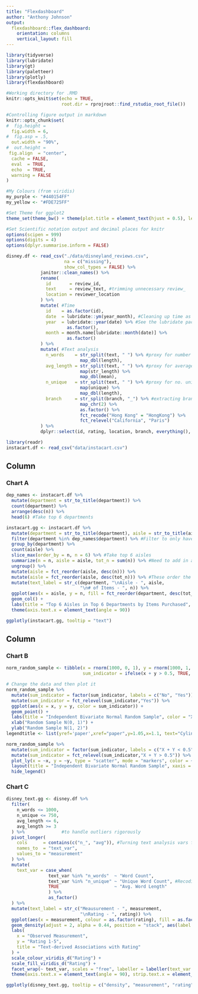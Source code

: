 ```yaml
---
title: "Flexdashboard"
author: "Anthony Johnson"
output: 
  flexdashboard::flex_dashboard:
    orientation: columns
    vertical_layout: fill
---
```


```r
library(tidyverse)
library(lubridate)
library(gt)
library(paletteer)
library(plotly)
library(flexdashboard)

#Working directory for .RMD
knitr::opts_knit$set(echo = TRUE,
                     root.dir = rprojroot::find_rstudio_root_file())

#Controlling figure output in markdown
knitr::opts_chunk$set(
#  fig.height =   
  fig.width = 6,
#  fig.asp = .5,
  out.width = "90%",
#  out.height = 
 fig.align  = "center",
  cache = FALSE,
  eval  = TRUE,
  echo  = TRUE,
  warning = FALSE
)

#My Colours (from viridis)
my_purple <- "#440154FF"
my_yellow <- "#FDE725FF"

#Set Theme for ggplot2
theme_set(theme_bw() + theme(plot.title = element_text(hjust = 0.5), legend.position = "bottom"))

#Set Scientific notation output and decimal places for knitr
options(scipen = 999)
options(digits = 4)
options(dplyr.summarise.inform = FALSE)
```


```r
disney.df <- read_csv("./data/disneyland_reviews.csv",
                      na = c("missing"),
                      show_col_types = FALSE) %>%
             janitor::clean_names() %>%
             rename(
               id       = review_id,
               text     = review_text, #trimming unnecessary review_
               location = reviewer_location
             ) %>% 
             mutate( #Time
               id    = as.factor(id),
               date  = lubridate::ym(year_month), #Cleaning up time as date, y/m factors
               year  = lubridate::year(date) %>% #See the lubridate package
                       as.factor(),
               month = month.name[lubridate::month(date)] %>%
                       as.factor()
             ) %>%
             mutate( #Text analysis
               n_words    = str_split(text, " ") %>% #proxy for number of words
                            map_dbl(length),
               avg_length = str_split(text, " ") %>% #proxy for average length
                            map(str_length) %>% 
                            map_dbl(mean),
               n_unique   = str_split(text, " ") %>% #proxy for no. unique words
                            map(unique) %>%
                            map_dbl(length),
               branch     = str_split(branch, "_") %>% #extracting branch w stringr
                            map_chr(2) %>%
                            as.factor() %>%
                            fct_recode("Hong Kong" = "HongKong") %>%
                            fct_relevel("California", "Paris")
             ) %>%
             dplyr::select(id, rating, location, branch, everything(), -c(year_month, text))

library(readr)
instacart.df <- read_csv("data/instacart.csv")
```

Column {data-width=550}
-----------------------------------------------------------------------

### Chart A

```r
dep_names <- instacart.df %>%
  mutate(department = str_to_title(department)) %>%
  count(department) %>%
  arrange(desc(n)) %>%
  head(6) #Take top 6 departments
```
```r
instacart.gg <- instacart.df %>%
  mutate(department = str_to_title(department), aisle = str_to_title(aisle), department = factor(department), aisle = factor(aisle)) %>%
  filter(department %in% dep_names$department) %>% #Filter to only have the top 6 departments
  group_by(department) %>%
  count(aisle) %>%
  slice_max(order_by = n, n = 6) %>% #Take top 6 aisles
  summarize(n = n, aisle = aisle, tot_n = sum(n)) %>% #Need to add in a total for each department
  ungroup() %>%
  mutate(aisle = fct_reorder(aisle, desc(n))) %>%
  mutate(aisle = fct_reorder(aisle, desc(tot_n))) %>% #These order the variables the way we want them
  mutate(text_label = str_c(department, "\nAisle - ", aisle, 
                            "\n# of Items - ", n)) %>%
  ggplot(aes(x = aisle, y = n, fill = fct_reorder(department, desc(tot_n)), text = text_label)) +
  geom_col() +
  labs(title = "Top 6 Aisles in Top 6 Departments by Items Purchased", x = "Aisle", y = "# of Items", fill = "Department") +
  theme(axis.text.x = element_text(angle = 90))
```

```r
ggplotly(instacart.gg, tooltip = "text")
```


Column {data-width=350}
-----------------------------------------------------------------------

### Chart B



```r
norm_random_sample <- tibble(x = rnorm(1000, 0, 1), y = rnorm(1000, 1, 2), 
                             sum_indicator = ifelse(x + y > 0.5, TRUE, FALSE))

# Change the data and then plot it
norm_random_sample %>%
  mutate(sum_indicator = factor(sum_indicator, labels = c("No", "Yes"))) %>%
  mutate(sum_indicator = fct_relevel(sum_indicator,"Yes")) %>%
  ggplot(aes(x = x, y = y, color = sum_indicator)) +
  geom_point() +
  labs(title = "Independent Bivariate Normal Random Sample", color = "X + Y > 0.5") +
  xlab("Random Sample N(0, 1)") + 
  ylab("Random Sample N(1, 2)")
legendtitle <- list(yref='paper',xref="paper",y=1.05,x=1.1, text="Cylinders",showarrow=F)
```


```r
norm_random_sample %>%
  mutate(sum_indicator = factor(sum_indicator, labels = c("X + Y < 0.5", "X + Y > 0.5"))) %>%
  mutate(sum_indicator = fct_relevel(sum_indicator,"X + Y > 0.5")) %>%
  plot_ly(x = ~x, y = ~y, type = "scatter", mode = "markers", color = ~sum_indicator, text = ~sum_indicator) %>%
  layout(title = "Independent Bivariate Normal Random Sample", xaxis = list(title = "Random Sample N(0, 1)"), yaxis = list(title = "Random Sample N(1, 2)", legend = list(title = "X + Y > 0.5"), annotations = legendtitle)) %>%
  hide_legend()
```

### Chart C

```r
disney_text.gg <- disney.df %>%
  filter(
    n_words <= 1000,
    n_unique <= 750,
    avg_length <= 6,
    avg_length >= 3
  ) %>%              #to handle outliers rigorously
  pivot_longer(
    cols      = contains(c("n_", "avg")), #Turning text analysis vars from wide to long
    names_to  = "text_var",
    values_to = "measurement"
  ) %>%
  mutate(
    text_var = case_when(
                text_var %in% "n_words"  ~ "Word Count",
                text_var %in% "n_unique" ~ "Unique Word Count", #Recoding variable w meaningful names
                TRUE                     ~ "Avg. Word Length"
                ) %>%
                as_factor()
  ) %>%
  mutate(text_label = str_c("Meausurement - ", measurement, 
                            "\nRating - ", rating)) %>%
  ggplot(aes(x = measurement, colour = as.factor(rating), fill = as.factor(rating))) +
  geom_density(adjust = 2, alpha = 0.44, position = "stack", aes(label = measurement, label2 = rating)) +
  labs(
    x = "Observed Measurement",
    y = "Rating 1-5",
    title = "Text-derived Associations with Rating"
  ) +
  scale_colour_viridis_d("Rating") +
  scale_fill_viridis_d("Rating") +
  facet_wrap(~ text_var, scales = "free", labeller = labeller(text_var = label_wrap_gen(width = 17))) +
  theme(axis.text.x = element_text(angle = 90), strip.text.x = element_text(size = 5))

```

```r
ggplotly(disney_text.gg, tooltip = c("density", "measurement", "rating"))
```

